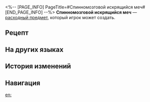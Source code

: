 <%-- [PAGE_INFO]
PageTitle=#Спинномозговой искрящийся меч#
[END_PAGE_INFO] --%>
{{Расходный предмет Инфобокс
|id          = 402030
|Изображения = Предмет Спинномозговой искрящийся меч.png
|Тип         = Расходные предметы силы атаки
|Редкость    = 3
|Эффект      = Повышает силу атаки всех союзников на 100 ед. и крит. урон на 30% в следующем бою.
|Описание    = Говорят, этот меч благословлён самой Радостью. Это ни в коем случае не смертельно опасное оружие, которым можно убивать... Оно приносит смех и радость!
|Рецепт      = {{cx|Отсутствует источник}}
|Источник1   = [[Универсальная машина для синтеза]]
|Источник2   = 
|Источник3   = 
}}
{{Описание|''«Доводилось ли тебе танцевать с демоном в лунном свете?»''}}
'''Спинномозговой искрящийся меч''' — [[расходный предмет]], который игрок может создать.

==Рецепт==
{{Рецепт
|Тип                                              = Синтез
|Группа                                           = Расходные предметы
|Модель порхающего меча                           = 1
|Искорка: Ограниченное издание для коллекционеров = 1
|Сортировка                                       = Модель порхающего меча;Искорка: Ограниченное издание для коллекционеров
}}

==На других языках==
{{На других языках
|en   = Spine-Marrow Sparking Blade
|zhs  = 花火脊髓剑
|zht  = 花火脊髓劍
|ja   = 花火脊髄剣
|ko   = 스파클 척수검
|es   = Espada medular de Sparkle
|fr   = Lame de moelle flamboyante
|ru   = Спинномозговой искрящийся меч
|th   = Spine-Marrow Sparking Blade
|vi   = Kiếm Xương Sống Tóe Lửa
|de   = Klinge des zündenden Knochenmarks
|id   = Spine-Marrow Sparking Blade
|pt   = Lâmina Cintilante de Medula Espinhal
}}

==История изменений==
{{История изменений|3.5}}

==Навигация==
{{Расходные предметы Навбокс}}

[[en:]]